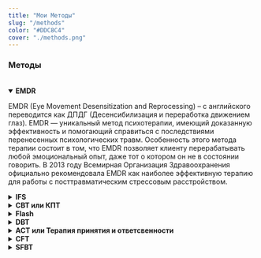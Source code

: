 ```yaml
---
title: "Мои Методы"
slug: "/methods"
color: "#DDC8C4"
cover: "./methods.png"
---
```


### Методы  

<br />

<details open>
   <summary> <b> EMDR </b> </summary>

EMDR (Eye Movement Desensitization and Reprocessing) – с английского переводится как ДПДГ (Десенсибилизация и переработка движением глаз). EMDR — уникальный метод психотерапии, имеющий доказанную эффективность и помогающий справиться с последствиями перенесенных психологических травм. Особенность этого метода терапии состоит в том, что EMDR позволяет клиенту перерабатывать любой эмоциональный опыт, даже тот о котором он не в состоянии говорить. В 2013 году Всемирная Организация Здравоохранения официально рекомендовала EMDR как наиболее эффективную терапию для работы с посттравматическим стрессовым расстройством.

</details>

<details>
    <summary>
        <b> IFS </b>
    </summary>
    IFS (Internal Family Systems) - Cистемная семейная терапия субличностей или внутренние
    семейные системы – новейший интегративный подход в психотерапии, объединяющий в
    себе системную логику, концепт множественности личности, работу с травмой и работу
    с телом. Создан более 20 лет назад Ричардом Шварцем (США), работает с широким спектром
    проблем, обладает доказательной базой.
</details>

<details>
 <summary> 
   <b> CBT или КПТ </b>
 </summary>

CBT (cognitive behavioral therapy) или КПТ(когнитивно-поведенческая психотерапия) имеет доказанную эффективность при различных психических расстройствах и представляет собой сфокусированное на навыках лечение, направленное на изменение дезадаптивных эмоциональных реакций при помощи изменения мыслей, изменения поведения клиента, либо изменения того и другого. КПТ является терапией выбора при многих психических расстройствах.

</details>


<details>
    <summary>
        <b> Flash </b>
    </summary>

    Техника Flash, разработана Филиппом Мэнфилдом как часть фазы подготовки для работы в EMDR, эффективна в снижении уровня беспокойства, связанного с сильно болезненными воспоминаниями.

</details>

<details>
  <summary>
    <b> DBT </b>
  </summary>
  DBT (dialectical behavior therapy) - Диалектико-поведенческая терапия-полная сострадания
  и обладающая доказанной эффективностью модель помощи. DBT сочетает базовые стратегии
  поведенческой терапии с практиками осознанности (mindfulness).
</details>

<details>
 <summary>
   <b> ACT или Терапия принятия и ответсвенности </b>
</summary>

ACT (acceptance and commitment therapy) или Терапия принятия и ответсвенности-направление психотерапии третьей волны когнитивно-поведенческого подхода. Основная задача не избавление от тяжелых переживаний, а скорее научение не слишком реагировать на них. В отличие от традиционной когнитивно-поведенческой терапии, ACT учит не изменять или контролировать свои мысли, переживания, чувства, а замечать их и принимать, даже если они неприятны, заняв позицию наблюдателя.

</details>

<details>
  <summary>
    <b> CFT </b>
  </summary>
  CFT (Compassion-focused therapy) - Терапия ориентированная на сострадание — это
  вид психотерапии, предназначенный для помощи тем, кто страдает от высокого уровня
  самокритики и стыда. CFT базируется на выработке у пациента сострадательного мышления,
  заключающегося в возможности сочувствовать себе и другим, а также получать сочувствие
  от окружающих. Учит чувствовать себя в безопасности в мире который может показаться
  давящим.
</details>

<details>
  <summary>
    <b> SFBT </b>
  </summary>
  SFBT (Solution-focused brief therapy) - ОРКТ, Ориентированная на решение краткосрочная
  терапия. Ориентированный на решение подход основывается на поиске и создании решений,
  а не анализе и поиске причин возникновения проблем. В фокусе внимания находятся
  решения, надежды, ресурсы, сильные стороны и позитивные исключения. Для решения
  проблемы совсем не обязательно тратить долгое время на исследование причин ее возникновения.
  Этот вид терапии является эффективным, полезным, и дающим надежду на изменения,
  независимо от степени трудностей или выраженности проблем.
</details>

